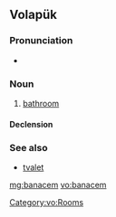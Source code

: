 ==Volapük==

===Pronunciation===
* {{IPA|/ba.naˈtʃem/|lang=vo}}

===Noun===
{{vo-noun}}

# [[bathroom]] {{gloss|containing a bathtub}}

====Declension====
{{vo-decl-noun}}

===See also===
* [[tvalet]]

[[Category:vo:Rooms]]

[[mg:banacem]]
[[vo:banacem]]